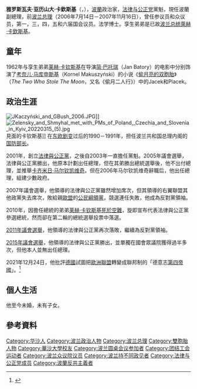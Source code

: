 {{noteTA
|1=zh-hans:卡钦斯基; zh-hk:卡欽斯基; zh-tw:卡臣斯基;
|2=zh-hans:莱赫; zh-hk:萊赫; zh-tw:列赫;
|3=zh-tw:雅洛斯瓦夫;zh-hant:雅羅斯瓦夫;zh-cn:雅罗斯瓦夫;
}}
{{Infobox officeholder
| name = 雅罗斯瓦夫·卡钦斯基
| original_name = Jarosław Aleksander Kaczyński
| image = Jarosław Kaczyński, wicepremier (cropped).png
| imagesize = 250px
| caption  = 卡钦斯基官方肖像，攝於2020年
| country = {{POL}}
| office = [[法律与公正党|法律与公正党]]黨魁
| term_start = 2003年1月18日
| predecessor = [[莱赫·卡钦斯基|莱赫·卡钦斯基]]
| office1 = {{POL}}副總理
| term_start1 = 2020年10月6日
| president1          = [[安杰伊·杜达|安杰伊·杜达]]
| predecessor1 = 雅德維加·埃米爾維奇
| chancellor1       = [[馬特烏什·莫拉維茨基|馬特烏什·莫拉維茨基]]
| office2 = {{POL}}[[波兰总理|总理]]
| term_start2 = 2006年7月14日
| term_end2 = 2007年11月16日
| predecessor2 = [[卡齐米日·马尔钦凯维奇|卡齐米日·马尔钦凯维奇]] 
| successor2  = [[唐纳德·图斯克|唐纳德·图斯克]]
| office3     = [[眾議院_(波蘭)|波蘭眾議院]][[议员|议员]]
| term_start3 = 2007年11月5日
| term_end3   =
| office4     = [[波兰总统|波兰总统]][[办公室主任|办公室主任]]
| term_start4 = 1990年12月22日
| term_end4   = 1991年10月31日
| predecessor4 = [[Michał_Janiszewski|Michał Janiszewski]]
| successor4  = [[Janusz_Ziółkowski|Janusz Ziółkowski]]
| nationality = {{POL}}  
| birth_date  = {{birth date and age|1949|6|18}}
| birth_place = [[File:Flag_of_Poland.svg|23px]][[波蘭人民共和國|波蘭]][[華沙|華沙]]
| spouse    = 未婚
| party     = [[法律与公正党|法律与公正党]]
| religion  = [[天主教|天主教]]
}}
'''雅罗斯瓦夫·亚历山大·卡欽斯基'''（{{lang-pl|'''Jarosław Aleksander Kaczyński'''}}，{{bd|1949年|6月18日|||}}），[[波蘭|波蘭]]政治家，[[法律与公正党|法律与公正党]]黨魁，現任波蘭副總理，前[[波兰总理|波兰总理]]（2006年7月14日－2007年11月16日），曾任参议员和众议员，第一，三，四，五和六届国会议员。法学博士。孪生弟弟是已故[[波兰总统|波兰总统]][[萊赫·卡欽斯基|萊赫·卡欽斯基]]。

== 童年 ==
1962年与孪生弟弟[[莱赫·卡钦斯基|莱赫·卡钦斯基]]在导演[[简·巴托瑞|简·巴托瑞]]（Jan Batory）的电影中分别饰演了[[考奈儿·马库申斯基|考奈儿·马库申斯基]]（Kornel Makuszyński）的小说《[[偷月亮的双胞胎|偷月亮的双胞胎]]》（''The Two Who Stole The Moon''，又名《偷月二人行》）中的Jacek和Placek。

== 政治生涯 ==
[[File:JKaczyński_and_GBush_2006.JPG|thumb]]]]
[[File:Zelensky_and_Shmyhal_met_with_PMs_of_Poland,_Czechia_and_Slovenia_in_Kyiv_20220315_(5).jpg|thumb]]見面的卡钦斯基]]
在[[东欧剧变|东欧剧变]]过后的1990－1991年，担任波兰共和国总理内阁的[[国防部长|国防部长]]。

2001年，創立[[法律與公正黨|法律與公正黨]]，之後自2003年一直擔任黨魁。2005年議會選舉，法律與公正黨勝出，他原本計劃出任總理，但在其弟勝出總統選舉後，他不出付總理，並推舉[[卡齐米日·马尔钦凯维奇|卡齐米日·马尔钦凯维奇]]。但在2006年马尔钦凯维奇辭職后，他出任總理，組建少數政府。

2007年議會選舉，他領導的法律與公正黨雖然增加席次，但其領導的右翼聯盟其他政黨失去席次，敗給親[[歐盟|歐盟]]的[[公民綱領_(波蘭)|公民綱領黨]]，競選連任失敗，他成為反對黨領袖。

2010年，因擔任總統的弟弟[[莱赫·卡钦斯基|莱赫·卡钦斯基]][[2010年波兰空军101号班机空难|死於空難]]，旋即宣布代表法律與公正黨參選總統，然而卻在第二輪的總統選舉投票中落選。

[[2011年波蘭議會選舉|2011年議會選舉]]，他領導的法律與公正黨再次落敗，繼續為反對黨領袖。

[[2015年波蘭議會選舉|2015年議會選舉]]，他領導的法律與公正黨勝出，並單獨在國會眾議院獲得過半多次，但他本人並無出任總理。

2021年12月24日，他批評[[德國|德國]]試圖把[[歐洲聯盟|歐洲聯盟]]轉變成聯邦制的「德意志[[第四帝國|第四帝國]]」。<ref>{{cite news |url=https://www.rfi.fr/cn/%E6%AC%A7%E6%B4%B2/20211224-%E6%B3%A2%E5%85%B0%E6%89%A7%E6%94%BF%E5%85%9A%E5%85%9A%E9%A6%96-%E5%BE%B7%E5%9B%BD%E8%A6%81%E5%B0%86%E6%AC%A7%E7%9B%9F%E5%8F%98%E6%88%90%E5%BE%B7%E6%84%8F%E5%BF%97%E7%AC%AC%E5%9B%9B%E5%B8%9D%E5%9B%BD |title=波兰副总理：德国要将欧盟变成德意志第四帝国 |publisher=RFI |date=2021-12-25 |accessdate=2021-12-25 |archive-date=2021-12-29 |archive-url=https://web.archive.org/web/20211229044043/https://www.rfi.fr/cn/%E6%AC%A7%E6%B4%B2/20211224-%E6%B3%A2%E5%85%B0%E6%89%A7%E6%94%BF%E5%85%9A%E5%85%9A%E9%A6%96-%E5%BE%B7%E5%9B%BD%E8%A6%81%E5%B0%86%E6%AC%A7%E7%9B%9F%E5%8F%98%E6%88%90%E5%BE%B7%E6%84%8F%E5%BF%97%E7%AC%AC%E5%9B%9B%E5%B8%9D%E5%9B%BD |dead-url=no }}</ref>

== 個人生活 ==
他至今未婚，未有子女。

== 參考資料 ==
{{reflist}}

{{start box}}
{{succession box|[[卡齐米日·马尔钦凯维奇|卡齐米日·马尔钦凯维奇]]|[[唐纳德·图斯克|唐纳德·图斯克]]|[[波兰总理|波兰总理]]|2006年－2007年}}
{{end box}}
{{Authority control}}

{{DEFAULTSORT:Kaczyński, Jarosław}}
[[Category:华沙人|Category:华沙人]]
[[Category:波兰政治人物|Category:波兰政治人物]]
[[Category:波兰总理|Category:波兰总理]]
[[Category:雙胞胎人物|Category:雙胞胎人物]]
[[Category:華沙大學校友|Category:華沙大學校友]]
[[Category:波兰圆桌会议参加者|Category:波兰圆桌会议参加者]]
[[Category:团结工会运动者|Category:团结工会运动者]]
[[Category:波兰众议院议员|Category:波兰众议院议员]]
[[Category:波兰持不同政见者|Category:波兰持不同政见者]]
[[Category:法律与公正党成员|Category:法律与公正党成员]]
[[Category:波蘭反共主義者|Category:波蘭反共主義者]]